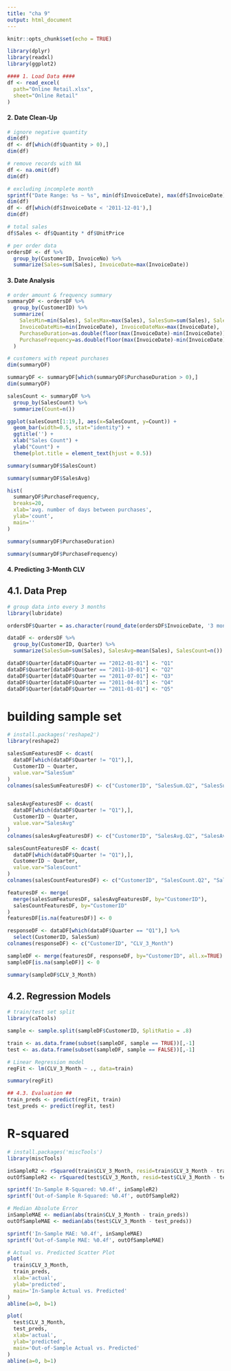 ```yaml
---
title: "cha 9"
output: html_document
---
```


```r
knitr::opts_chunk$set(echo = TRUE)
```
```r
library(dplyr)
library(readxl)
library(ggplot2)
```
```r
#### 1. Load Data ####
df <- read_excel(
  path="Online Retail.xlsx", 
  sheet="Online Retail"
)
```
#### 2. Date Clean-Up ####

```r
# ignore negative quantity
dim(df)
df <- df[which(df$Quantity > 0),]
dim(df)
```

```r
# remove records with NA
df <- na.omit(df)
dim(df)
```

```r
# excluding incomplete month
sprintf("Date Range: %s ~ %s", min(df$InvoiceDate), max(df$InvoiceDate))
dim(df)
df <- df[which(df$InvoiceDate < '2011-12-01'),]
dim(df)
```

```r
# total sales
df$Sales <- df$Quantity * df$UnitPrice
```
```r
# per order data
ordersDF <- df %>% 
  group_by(CustomerID, InvoiceNo) %>% 
  summarize(Sales=sum(Sales), InvoiceDate=max(InvoiceDate))
```

#### 3. Date Analysis ####

```r
# order amount & frequency summary
summaryDF <- ordersDF %>%
  group_by(CustomerID) %>%
  summarize(
    SalesMin=min(Sales), SalesMax=max(Sales), SalesSum=sum(Sales), SalesAvg=mean(Sales), SalesCount=n(),
    InvoiceDateMin=min(InvoiceDate), InvoiceDateMax=max(InvoiceDate), 
    PurchaseDuration=as.double(floor(max(InvoiceDate)-min(InvoiceDate))),
    PurchaseFrequency=as.double(floor(max(InvoiceDate)-min(InvoiceDate)))/n()
  )
```

```r
# customers with repeat purchases
dim(summaryDF)
```

```r
summaryDF <- summaryDF[which(summaryDF$PurchaseDuration > 0),]
dim(summaryDF)
```

```r
salesCount <- summaryDF %>% 
  group_by(SalesCount) %>% 
  summarize(Count=n())
```

```r
ggplot(salesCount[1:19,], aes(x=SalesCount, y=Count)) +
  geom_bar(width=0.5, stat="identity") +
  ggtitle('') +
  xlab("Sales Count") +
  ylab("Count") +
  theme(plot.title = element_text(hjust = 0.5))
```

```r
summary(summaryDF$SalesCount)
```

```r
summary(summaryDF$SalesAvg)
```

```r
hist(
  summaryDF$PurchaseFrequency, 
  breaks=20,
  xlab='avg. number of days between purchases',
  ylab='count',
  main=''
)
```

```r
summary(summaryDF$PurchaseDuration)
```

```r
summary(summaryDF$PurchaseFrequency)
```

#### 4. Predicting 3-Month CLV ####

## 4.1. Data Prep ##

```r
# group data into every 3 months
library(lubridate)
```

```r
ordersDF$Quarter = as.character(round_date(ordersDF$InvoiceDate, '3 months'))

dataDF <- ordersDF %>%
  group_by(CustomerID, Quarter) %>%
  summarize(SalesSum=sum(Sales), SalesAvg=mean(Sales), SalesCount=n())

dataDF$Quarter[dataDF$Quarter == "2012-01-01"] <- "Q1"
dataDF$Quarter[dataDF$Quarter == "2011-10-01"] <- "Q2"
dataDF$Quarter[dataDF$Quarter == "2011-07-01"] <- "Q3"
dataDF$Quarter[dataDF$Quarter == "2011-04-01"] <- "Q4"
dataDF$Quarter[dataDF$Quarter == "2011-01-01"] <- "Q5"
```

# building sample set
```r
# install.packages('reshape2')
library(reshape2)
```

```r
salesSumFeaturesDF <- dcast(
  dataDF[which(dataDF$Quarter != "Q1"),], 
  CustomerID ~ Quarter, 
  value.var="SalesSum"
)
colnames(salesSumFeaturesDF) <- c("CustomerID", "SalesSum.Q2", "SalesSum.Q3", "SalesSum.Q4", "SalesSum.Q5")


salesAvgFeaturesDF <- dcast(
  dataDF[which(dataDF$Quarter != "Q1"),], 
  CustomerID ~ Quarter, 
  value.var="SalesAvg"
)
colnames(salesAvgFeaturesDF) <- c("CustomerID", "SalesAvg.Q2", "SalesAvg.Q3", "SalesAvg.Q4", "SalesAvg.Q5")

salesCountFeaturesDF <- dcast(
  dataDF[which(dataDF$Quarter != "Q1"),], 
  CustomerID ~ Quarter, 
  value.var="SalesCount"
)
colnames(salesCountFeaturesDF) <- c("CustomerID", "SalesCount.Q2", "SalesCount.Q3", "SalesCount.Q4", "SalesCount.Q5")

featuresDF <- merge(
  merge(salesSumFeaturesDF, salesAvgFeaturesDF, by="CustomerID"),
  salesCountFeaturesDF, by="CustomerID"
)
featuresDF[is.na(featuresDF)] <- 0

responseDF <- dataDF[which(dataDF$Quarter == "Q1"),] %>% 
  select(CustomerID, SalesSum)
colnames(responseDF) <- c("CustomerID", "CLV_3_Month")

sampleDF <- merge(featuresDF, responseDF, by="CustomerID", all.x=TRUE)
sampleDF[is.na(sampleDF)] <- 0

summary(sampleDF$CLV_3_Month)
```
## 4.2. Regression Models ##

```r
# train/test set split
library(caTools)
```

```r
sample <- sample.split(sampleDF$CustomerID, SplitRatio = .8)

train <- as.data.frame(subset(sampleDF, sample == TRUE))[,-1]
test <- as.data.frame(subset(sampleDF, sample == FALSE))[,-1]
```

```r
# Linear Regression model
regFit <- lm(CLV_3_Month ~ ., data=train)

summary(regFit)
```

```r
## 4.3. Evaluation ##
train_preds <- predict(regFit, train)
test_preds <- predict(regFit, test)
```
# R-squared
```r
# install.packages('miscTools')
library(miscTools)
```

```r
inSampleR2 <- rSquared(train$CLV_3_Month, resid=train$CLV_3_Month - train_preds)
outOfSampleR2 <- rSquared(test$CLV_3_Month, resid=test$CLV_3_Month - test_preds)

sprintf('In-Sample R-Squared: %0.4f', inSampleR2)
sprintf('Out-of-Sample R-Squared: %0.4f', outOfSampleR2)
```

```r
# Median Absolute Error
inSampleMAE <- median(abs(train$CLV_3_Month - train_preds))
outOfSampleMAE <- median(abs(test$CLV_3_Month - test_preds))

sprintf('In-Sample MAE: %0.4f', inSampleMAE)
sprintf('Out-of-Sample MAE: %0.4f', outOfSampleMAE)
```

```r
# Actual vs. Predicted Scatter Plot
plot(
  train$CLV_3_Month, 
  train_preds, 
  xlab='actual', 
  ylab='predicted', 
  main='In-Sample Actual vs. Predicted'
)
abline(a=0, b=1)

plot(
  test$CLV_3_Month, 
  test_preds, 
  xlab='actual', 
  ylab='predicted', 
  main='Out-of-Sample Actual vs. Predicted'
)
abline(a=0, b=1)
```